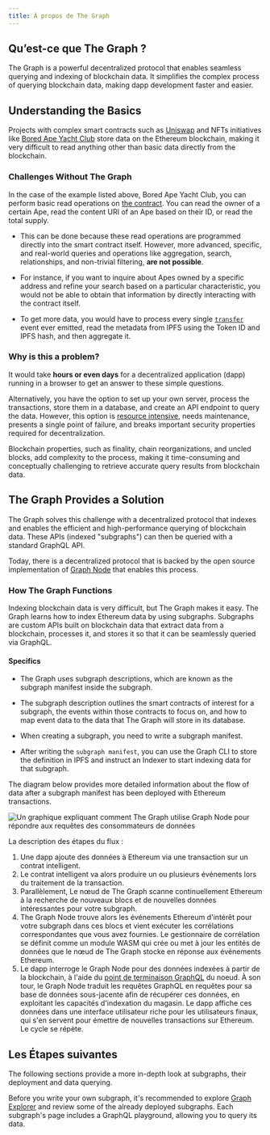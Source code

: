 ```yaml
---
title: À propos de The Graph
---
```


## Qu’est-ce que The Graph ?

The Graph is a powerful decentralized protocol that enables seamless querying and indexing of blockchain data. It simplifies the complex process of querying blockchain data, making dapp development faster and easier.

## Understanding the Basics

Projects with complex smart contracts such as [Uniswap](https://uniswap.org/) and NFTs initiatives like [Bored Ape Yacht Club](https://boredapeyachtclub.com/) store data on the Ethereum blockchain, making it very difficult to read anything other than basic data directly from the blockchain.

### Challenges Without The Graph

In the case of the example listed above, Bored Ape Yacht Club, you can perform basic read operations on [the contract](https://etherscan.io/address/0xbc4ca0eda7647a8ab7c2061c2e118a18a936f13d#code). You can read the owner of a certain Ape, read the content URI of an Ape based on their ID, or read the total supply.

- This can be done because these read operations are programmed directly into the smart contract itself. However, more advanced, specific, and real-world queries and operations like aggregation, search, relationships, and non-trivial filtering, **are not possible**.

- For instance, if you want to inquire about Apes owned by a specific address and refine your search based on a particular characteristic, you would not be able to obtain that information by directly interacting with the contract itself.

- To get more data, you would have to process every single [`transfer`](https://etherscan.io/address/0xbc4ca0eda7647a8ab7c2061c2e118a18a936f13d#code#L1746) event ever emitted, read the metadata from IPFS using the Token ID and IPFS hash, and then aggregate it.

### Why is this a problem?

It would take **hours or even days** for a decentralized application (dapp) running in a browser to get an answer to these simple questions.

Alternatively, you have the option to set up your own server, process the transactions, store them in a database, and create an API endpoint to query the data. However, this option is [resource intensive](/network/benefits/), needs maintenance, presents a single point of failure, and breaks important security properties required for decentralization.

Blockchain properties, such as finality, chain reorganizations, and uncled blocks, add complexity to the process, making it time-consuming and conceptually challenging to retrieve accurate query results from blockchain data.

## The Graph Provides a Solution

The Graph solves this challenge with a decentralized protocol that indexes and enables the efficient and high-performance querying of blockchain data. These APIs (indexed "subgraphs") can then be queried with a standard GraphQL API.

Today, there is a decentralized protocol that is backed by the open source implementation of [Graph Node](https://github.com/graphprotocol/graph-node) that enables this process.

### How The Graph Functions

Indexing blockchain data is very difficult, but The Graph makes it easy. The Graph learns how to index Ethereum data by using subgraphs. Subgraphs are custom APIs built on blockchain data that extract data from a blockchain, processes it, and stores it so that it can be seamlessly queried via GraphQL.

#### Specifics

- The Graph uses subgraph descriptions, which are known as the subgraph manifest inside the subgraph.

- The subgraph description outlines the smart contracts of interest for a subgraph, the events within those contracts to focus on, and how to map event data to the data that The Graph will store in its database.

- When creating a subgraph, you need to write a subgraph manifest.

- After writing the `subgraph manifest`, you can use the Graph CLI to store the definition in IPFS and instruct an Indexer to start indexing data for that subgraph.

The diagram below provides more detailed information about the flow of data after a subgraph manifest has been deployed with Ethereum transactions.

![Un graphique expliquant comment The Graph utilise Graph Node pour répondre aux requêtes des consommateurs de données](/img/graph-dataflow.png)

La description des étapes du flux :

1.  Une dapp ajoute des données à Ethereum via une transaction sur un contrat intelligent.
2.  Le contrat intelligent va alors produire un ou plusieurs événements lors du traitement de la transaction.
3.  Parallèlement, Le nœud de The Graph scanne continuellement Ethereum à la recherche de nouveaux blocs et de nouvelles données intéressantes pour votre subgraph.
4.  The Graph Node trouve alors les événements Ethereum d'intérêt pour votre subgraph dans ces blocs et vient exécuter les corrélations correspondantes que vous avez fournies. Le gestionnaire de corrélation se définit comme un module WASM qui crée ou met à jour les entités de données que le nœud de The Graph stocke en réponse aux événements Ethereum.
5.  Le dapp interroge le Graph Node pour des données indexées à partir de la blockchain, à l'aide du [point de terminaison GraphQL](https://graphql.org/learn/) du noeud. À son tour, le Graph Node traduit les requêtes GraphQL en requêtes pour sa base de données sous-jacente afin de récupérer ces données, en exploitant les capacités d'indexation du magasin. Le dapp affiche ces données dans une interface utilisateur riche pour les utilisateurs finaux, qui s'en servent pour émettre de nouvelles transactions sur Ethereum. Le cycle se répète.

## Les Étapes suivantes

The following sections provide a more in-depth look at subgraphs, their deployment and data querying.

Before you write your own subgraph, it's recommended to explore [Graph Explorer](https://thegraph.com/explorer) and review some of the already deployed subgraphs. Each subgraph's page includes a GraphQL playground, allowing you to query its data.
